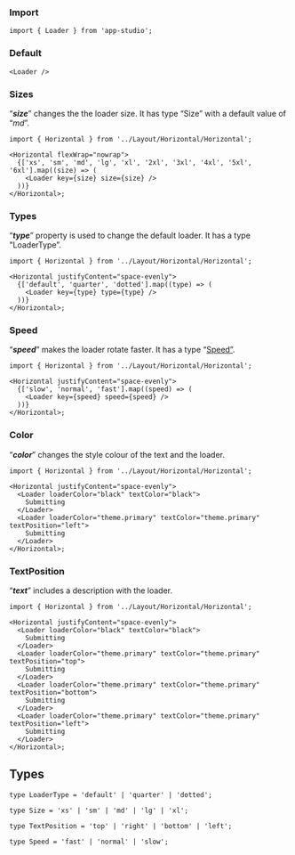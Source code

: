 ### Import

```tsx
import { Loader } from 'app-studio';
```

### Default

```tsx
<Loader />
```

### Sizes

“**_size_**” changes the the loader size. It has type “Size” with a default value of “_md_”.

```tsx
import { Horizontal } from '../Layout/Horizontal/Horizontal';

<Horizontal flexWrap="nowrap">
  {['xs', 'sm', 'md', 'lg', 'xl', '2xl', '3xl', '4xl', '5xl', '6xl'].map((size) => (
    <Loader key={size} size={size} />
  ))}
</Horizontal>;
```

### Types

“**_type_**” property is used to change the default loader. It has a type "LoaderType”.

```tsx
import { Horizontal } from '../Layout/Horizontal/Horizontal';

<Horizontal justifyContent="space-evenly">
  {['default', 'quarter', 'dotted'].map((type) => (
    <Loader key={type} type={type} />
  ))}
</Horizontal>;
```

### Speed

“**_speed_**” makes the loader rotate faster. It has a type “[Speed”](https://www.notion.so/c8ba3ae395a0419c8e55a250b7744f69).

```tsx
import { Horizontal } from '../Layout/Horizontal/Horizontal';

<Horizontal justifyContent="space-evenly">
  {['slow', 'normal', 'fast'].map((speed) => (
    <Loader key={speed} speed={speed} />
  ))}
</Horizontal>;
```

### Color

“**_color_**” changes the style colour of the text and the loader.

```tsx
import { Horizontal } from '../Layout/Horizontal/Horizontal';

<Horizontal justifyContent="space-evenly">
  <Loader loaderColor="black" textColor="black">
    Submitting
  </Loader>
  <Loader loaderColor="theme.primary" textColor="theme.primary" textPosition="left">
    Submitting
  </Loader>
</Horizontal>;
```

### TextPosition

“**_text_**” includes a description with the loader.

```tsx
import { Horizontal } from '../Layout/Horizontal/Horizontal';

<Horizontal justifyContent="space-evenly">
  <Loader loaderColor="black" textColor="black">
    Submitting
  </Loader>
  <Loader loaderColor="theme.primary" textColor="theme.primary" textPosition="top">
    Submitting
  </Loader>
  <Loader loaderColor="theme.primary" textColor="theme.primary" textPosition="bottom">
    Submitting
  </Loader>
  <Loader loaderColor="theme.primary" textColor="theme.primary" textPosition="left">
    Submitting
  </Loader>
</Horizontal>;
```

## Types

```tsx
type LoaderType = 'default' | 'quarter' | 'dotted';
```

```tsx
type Size = 'xs' | 'sm' | 'md' | 'lg' | 'xl';
```

```tsx
type TextPosition = 'top' | 'right' | 'bottom' | 'left';
```

```tsx
type Speed = 'fast' | 'normal' | 'slow';
```
